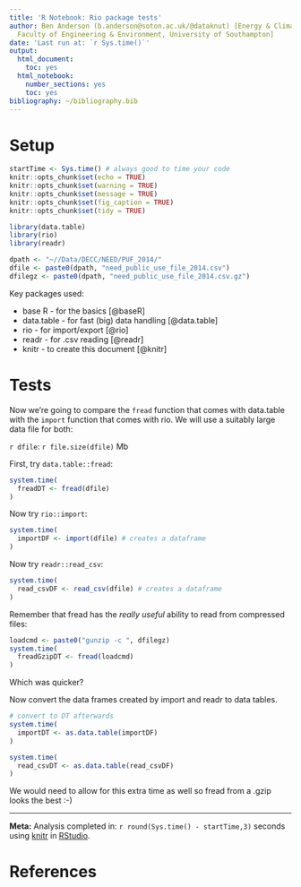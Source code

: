 ```yaml
---
title: 'R Notebook: Rio package tests'
author: Ben Anderson (b.anderson@soton.ac.uk/@dataknut) [Energy & Climate Change,
  Faculty of Engineering & Environment, University of Southampton]
date: 'Last run at: `r Sys.time()`'
output:
  html_document:
    toc: yes
  html_notebook:
    number_sections: yes
    toc: yes
bibliography: ~/bibliography.bib
---
```


# Setup
```r
startTime <- Sys.time() # always good to time your code
knitr::opts_chunk$set(echo = TRUE)
knitr::opts_chunk$set(warning = TRUE)
knitr::opts_chunk$set(message = TRUE)
knitr::opts_chunk$set(fig_caption = TRUE)
knitr::opts_chunk$set(tidy = TRUE)

library(data.table)
library(rio)
library(readr)

dpath <- "~//Data/DECC/NEED/PUF_2014/"
dfile <- paste0(dpath, "need_public_use_file_2014.csv")
dfilegz <- paste0(dpath, "need_public_use_file_2014.csv.gz")
```

Key packages used:

 * base R - for the basics [@baseR]
 * data.table - for fast (big) data handling [@data.table]
 * rio - for import/export [@rio]
 * readr - for .csv reading [@readr]
 * knitr - to create this document [@knitr]
 
# Tests

Now we're going to compare the `fread` function that comes with data.table with the `import` function that comes with rio. We will use a suitably large data file for both:

`r dfile`: `r file.size(dfile)` Mb

First, try `data.table::fread`:
```r
system.time(
  freadDT <- fread(dfile)
)
```

Now try `rio::import`:
```r
system.time(
  importDF <- import(dfile) # creates a dataframe
)
```

Now try `readr::read_csv`:
```r
system.time(
  read_csvDF <- read_csv(dfile) # creates a dataframe
)
```

Remember that fread has the *really useful* ability to read from compressed files:

```r
loadcmd <- paste0("gunzip -c ", dfilegz)
system.time(
  freadGzipDT <- fread(loadcmd)
)
```

Which was quicker?

Now convert the data frames created by import and readr to data tables. 

```r
# convert to DT afterwards
system.time(
  importDT <- as.data.table(importDF)
)

system.time(
  read_csvDT <- as.data.table(read_csvDF)
)
```

We would need to allow for this extra time as well so fread from a .gzip looks the best :-)

***
__Meta:__
Analysis completed in: `r round(Sys.time() - startTime,3)` seconds using [knitr](https://cran.r-project.org/package=knitr) in [RStudio](http://www.rstudio.com).

# References

